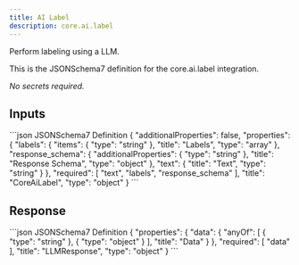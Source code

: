 ```yaml
---
title: AI Label
description: core.ai.label
---
```


Perform labeling using a LLM.

This is the JSONSchema7 definition for the core.ai.label integration.

_No secrets required._

## Inputs

<CodeGroup>
```json JSONSchema7 Definition
{
    "additionalProperties": false,
    "properties": {
        "labels": {
            "items": {
                "type": "string"
            },
            "title": "Labels",
            "type": "array"
        },
        "response_schema": {
            "additionalProperties": {
                "type": "string"
            },
            "title": "Response Schema",
            "type": "object"
        },
        "text": {
            "title": "Text",
            "type": "string"
        }
    },
    "required": [
        "text",
        "labels",
        "response_schema"
    ],
    "title": "CoreAiLabel",
    "type": "object"
}
```

</CodeGroup>

## Response

<CodeGroup>
```json JSONSchema7 Definition
{
    "properties": {
        "data": {
            "anyOf": [
                {
                    "type": "string"
                },
                {
                    "type": "object"
                }
            ],
            "title": "Data"
        }
    },
    "required": [
        "data"
    ],
    "title": "LLMResponse",
    "type": "object"
}
```

</CodeGroup>
